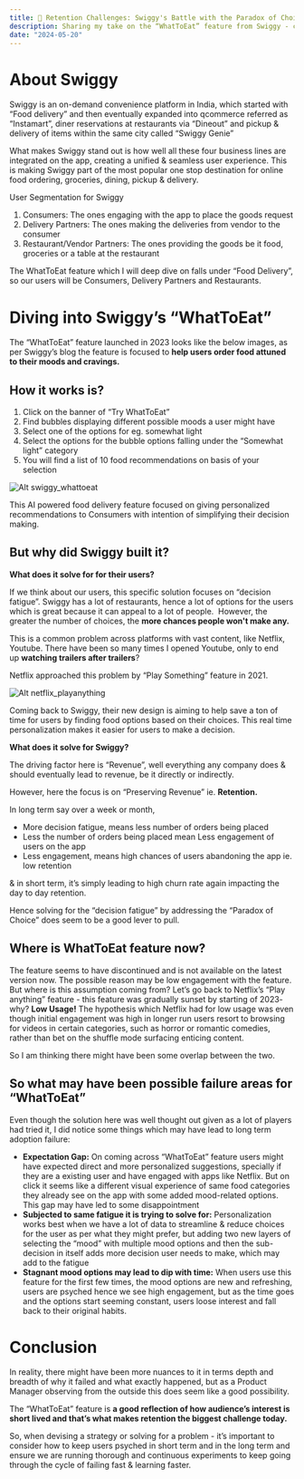 ```yaml
---
title: 🚀 Retention Challenges: Swiggy's Battle with the Paradox of Choice
description: Sharing my take on the “WhatToEat” feature from Swiggy - covering the thought process around what problem this feature is solving for & which business metric it might be driving.
date: "2024-05-20"
---
```


# **About Swiggy**

Swiggy is an on-demand convenience platform in India, which started with “Food delivery” and then eventually expanded into qcommerce referred as “Instamart”, diner reservations at restaurants via “Dineout” and pickup & delivery of items within the same city called “Swiggy Genie”

What makes Swiggy stand out is how well all these four business lines are integrated on the app, creating a unified & seamless user experience. This is making Swiggy part of the most popular one stop destination for online food ordering, groceries, dining, pickup & delivery.

User Segmentation for Swiggy

1. Consumers: The ones engaging with the app to place the goods request
2. Delivery Partners: The ones making the deliveries from vendor to the consumer
3. Restaurant/Vendor Partners: The ones providing the goods be it food, groceries or a table at the restaurant

The WhatToEat feature which I will deep dive on falls under “Food Delivery”, so our users will be Consumers, Delivery Partners and Restaurants.

# Diving into **Swiggy’s “WhatToEat”**

The “WhatToEat” feature launched in 2023 looks like the below images, as per Swiggy’s blog the feature is focused to **help users order food attuned to their moods and cravings.**

## **How it works is?**

1. Click on the banner of “Try WhatToEat”
2. Find bubbles displaying different possible moods a user might have 
3. Select one of the options for eg. somewhat light
4. Select the options for the bubble options falling under the “Somewhat light” category
5. You will find a list of 10 food recommendations on basis of your selection

![Alt swiggy_whattoeat](../../assets/swiggy_whattoeat.png)

This AI powered food delivery feature focused on giving personalized recommendations to Consumers with intention of simplifying their decision making.

## **But why did Swiggy built it?**

**What does it solve for for their users?** 

If we think about our users, this specific solution focuses on “decision fatigue”. Swiggy has a lot of restaurants, hence a lot of options for the users which is great because it can appeal to a lot of people.  However, the greater the number of choices, the **more chances people won't make any.**

This is a common problem across platforms with vast content, like Netflix, Youtube. There have been so many times I opened Youtube, only to end up **watching trailers after trailers**?

Netflix approached this problem by “Play Something” feature in 2021.

![Alt netflix_playanything](../../assets/netflix_playanything.png)

Coming back to Swiggy, their new design is aiming to help save a ton of time for users by finding food options based on their choices. This real time personalization makes it easier for users to make a decision. 

**What does it solve for Swiggy?**

The driving factor here is “Revenue”, well everything any company does & should eventually lead to revenue, be it directly or indirectly. 

However, here the focus is on “Preserving Revenue” ie. **Retention.** 

In long term say over a week or month,

- More decision fatigue, means less number of orders being placed
- Less the number of orders being placed mean Less engagement of users on the app
- Less engagement, means high chances of users abandoning the app ie. low retention

& in short term, it’s simply leading to high churn rate again impacting the day to day retention.

Hence solving for the “decision fatigue” by addressing the “Paradox of Choice” does seem to be a good lever to pull.

## **Where is WhatToEat feature now?**

The feature seems to have discontinued and is not available on the latest version now. The possible reason may be low engagement with the feature. But where is this assumption coming from? Let’s go back to Netflix’s “Play anything” feature - this feature was gradually sunset by starting of 2023- why? **Low Usage!** 
The hypothesis which Netflix had for low usage was even though initial engagement was high in longer run users resort to  browsing for videos in certain categories, such as horror or romantic comedies, rather than bet on the shuffle mode surfacing enticing content. 

So I am thinking there might have been some overlap between the two.

## **So what may have been possible failure areas for “WhatToEat”**

Even though the solution here was well thought out given as a lot of players had tried it, 
I did notice some things which may have lead to long term adoption failure:

- **Expectation Gap:** On coming across “WhatToEat” feature users might have expected direct and more personalized suggestions, specially if they are a existing user and have engaged with apps like Netflix. But on click it seems like a different visual experience of same food categories they already see on the app with some added mood-related options. This gap may have led to some disappointment
- **Subjected to same fatigue it is trying to solve for:** Personalization works best when we have a lot of data to streamline & reduce choices for the user as per what they might prefer, but adding two new layers of selecting the “mood” with multiple mood options and then the sub-decision in itself adds more decision user needs to make, which may add to the fatigue
- **Stagnant mood options may lead to dip with time:** When users use this feature for the first few times, the mood options are new and refreshing, users are psyched hence we see high engagement, but as the time goes and the options start seeming constant, users loose interest and fall back to their original habits.

# Conclusion

In reality, there might have been more nuances to it in terms depth and breadth of why it failed and what exactly happened, but as a Product Manager observing from the outside this does seem like a good possibility. 

The “WhatToEat” feature is **a good reflection of how audience’s interest is short lived and that’s what makes retention the biggest challenge today.**

So, when devising a strategy or solving for a problem - it’s important to consider how to keep users psyched in short term and in the long term and ensure we are running thorough and continuous experiments to keep going through the cycle of failing fast & learning faster.